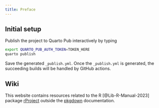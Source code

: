 ```yaml
---
title: Preface
---
```


## Initial setup

Publish the project to Quarto Pub interactively by typing

```sh
export QUARTO_PUB_AUTH_TOKEN=TOKEN_HERE
quarto publish
```

Save the generated `_publish.yml`. Once the `_publish.yml` is generated, the succeeding builds will be handled by GitHub actions.

## Wiki

This website contains resources related to the R [@Lib-R-Manual-2023] package [rProject](https://github.com/ijapesigan/rProject) outside the [pkgdown](https://ijapesigan.github.io/rProject) documentation.
